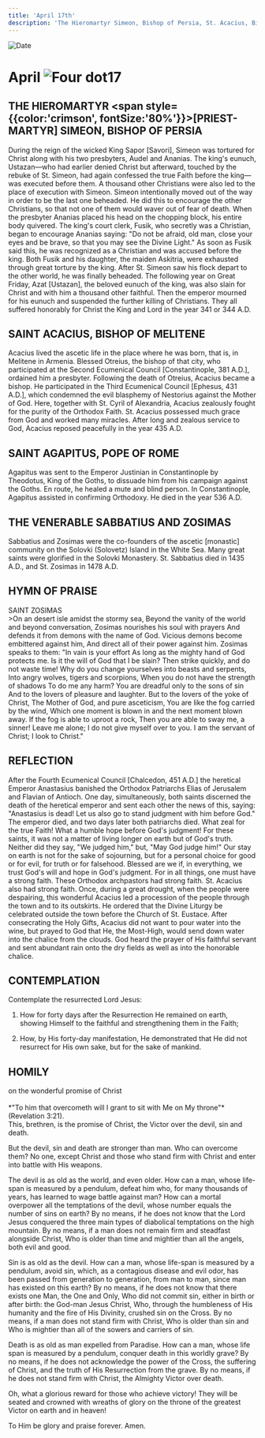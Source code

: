 ```yaml
---
title: 'April 17th'
description: 'The Hieromartyr Simeon, Bishop of Persia, St. Acacius, Bishop of Melitene, St Agapitus, Pope of Rome, Venerable Sabbatius and Zosimas'
---
```


<RunningHead />
<Image src="/title-imprint.png" height={68} width={50} alt="Date" className="title-imprint"/>

# <div id="date">April <Image className="four-dot" src="/four-dot.png" height={15} width={15} alt="Four dot" />17</div>

## THE HIEROMARTYR <span style={{color:'crimson', fontSize:'80%'}}>[PRIEST-MARTYR]</span> SIMEON, BISHOP OF PERSIA

During the reign of the wicked King Sapor [Savori], Simeon was tortured for Christ along with his two presbyters, Audel and Ananias. The king's eunuch, Ustazan—who had earlier denied Christ but afterward, touched by the rebuke of St. Simeon, had again confessed the true Faith before the king—was executed before them. A thousand other Christians were also led to the place of execution with Simeon. Simeon intentionally moved out of the way in order to be the last one beheaded.  He did this to encourage the other Christians, so that not one of them would waver out of fear of death. When the presbyter Ananias placed his head on the chopping block, his entire body quivered. The king's court clerk, Fusik, who secretly was a Christian, began to encourage Ananias saying: "Do not be afraid, old man, close your eyes and be brave, so that you may see the Divine Light." As soon as Fusik said this, he was recognized as a Christian and was accused before the king. Both Fusik and his daughter, the maiden Askitria, were exhausted through great torture by the king. After St. Simeon saw his flock depart to the other world, he was finally beheaded. The following year on Great Friday, Azat [Ustazan], the beloved eunuch of the king, was also slain for Christ and with him a thousand other faithful. Then the emperor mourned for his eunuch and suspended the further killing of Christians. They all suffered honorably for Christ the King and Lord in the year 341 or 344 A.D.

## SAINT ACACIUS, BISHOP OF MELITENE

Acacius lived the ascetic life in the place where he was born, that is, in Melitene in Armenia. Blessed Otreius, the bishop of that city, who participated at the Second Ecumenical Council [Constantinople, 381 A.D.], ordained him a presbyter. Following the death of Otreius, Acacius became a bishop. He participated in the Third Ecumenical Council [Ephesus, 431 A.D.], which condemned the evil blasphemy of Nestorius against the Mother of God. Here, together with St. Cyril of Alexandria, Acacius zealously fought for the purity of the Orthodox Faith. St. Acacius possessed much grace from God and worked many miracles. After long and zealous service to God, Acacius reposed peacefully in the year 435 A.D.

## SAINT AGAPITUS, POPE OF ROME

Agapitus was sent to the Emperor Justinian in Constantinople by Theodotus, King of the Goths, to dissuade him from his campaign against the Goths. En route, he healed a mute and blind person. In Constantinople, Agapitus assisted in confirming Orthodoxy. He died in the year 536 A.D.

## THE VENERABLE SABBATIUS AND ZOSIMAS

Sabbatius and Zosimas were the co-founders of the ascetic [monastic] community on the Solovki (Solovetz) Island in the White Sea. Many great saints were glorified in the Solovki Monastery. St. Sabbatius died in 1435 A.D., and St. Zosimas in 1478 A.D.


## HYMN OF PRAISE
<div style={{textAlign:'center', color:'crimson', fontWeight:'bold'}}>
SAINT ZOSIMAS
</div>
>On an desert isle amidst the stormy sea,  
Beyond the vanity of the world and beyond conversation,  
Zosimas nourishes his soul with prayers  
And defends it from demons with the name of God.  
Vicious demons become embittered against him,  
And direct all of their power against him.  
Zosimas speaks to them: "In vain is your effort  
As long as the mighty hand of God protects me.  
Is it the will of God that I be slain?  
Then strike quickly, and do not waste time!  
Why do you change yourselves into beasts and serpents,  
Into angry wolves, tigers and scorpions,  
When you do not have the strength of shadows  
To do me any harm?  
You are dreadful only to the sons of sin  
And to the lovers of pleasure and laughter.  
But to the lovers of the yoke of Christ,  
The Mother of God, and pure asceticism,  
You are like the fog carried by the wind,  
Which one moment is blown in and the next moment blown away.  
If the fog is able to uproot a rock,  
Then you are able to sway me, a sinner!  
Leave me alone; I do not give myself over to you.  
I am the servant of Christ; I look to Christ."  


## REFLECTION

After the Fourth Ecumenical Council [Chalcedon, 451 A.D.] the heretical Emperor Anastasius banished the Orthodox Patriarchs Elias of Jerusalem and Flavian of Antioch. One day, simultaneously, both saints discerned the death of the heretical emperor and sent each other the news of this, saying: "Anastasius is dead! Let us also go to stand judgment with him before God." The emperor died, and two days later both patriarchs died. What zeal for the true Faith! What a humble hope before God's judgment! For these saints, it was not a matter of living longer on earth but of God's truth. Neither did they say, "We judged him," but, "May God judge him!" Our stay on earth is not for the sake of sojourning, but for a personal choice for good or for evil, for truth or for falsehood. Blessed are we if, in everything, we trust God's will and hope in God's judgment. For in all things, one must have a strong faith. These Orthodox archpastors had strong faith. St. Acacius also had strong faith. Once, during a great drought, when the people were despairing, this wonderful Acacius led a procession of the people through the town and to its outskirts. He ordered that the Divine Liturgy be celebrated outside the town before the Church of St. Eustace. After consecrating the Holy Gifts, Acacius did not want to pour water into the wine, but prayed to God that He, the Most-High, would send down water into the chalice from the clouds. God heard the prayer of His faithful servant and sent abundant rain onto the dry fields as well as into the honorable chalice.


## CONTEMPLATION

Contemplate the resurrected Lord Jesus:

1. How for forty days after the Resurrection He remained on earth, showing Himself to the faithful and strengthening them in the Faith;

2. How, by His forty-day manifestation, He demonstrated that He did not resurrect for His own sake, but for the sake of mankind.


## HOMILY
<div style={{textAlign:'center', color:'crimson', fontWeight:'bold'}}>
on the wonderful promise of Christ
</div><br />
<div style={{textAlign:'right'}}>
*"To him that overcometh will I grant to sit with Me on My throne"* (Revelation 3:21).
</div>
This, brethren, is the promise of Christ, the Victor over the devil, sin and death.

But the devil, sin and death are stronger than man. Who can overcome them? No one, except Christ and those who stand firm with Christ and enter into battle with His weapons.

The devil is as old as the world, and even older. How can a man, whose life-span is measured by a pendulum, defeat him who, for many thousands of years, has learned to wage battle against man? How can a mortal overpower all the temptations of the devil, whose number equals the number of sins on earth? By no means, if he does not know that the Lord Jesus conquered the three main types of diabolical temptations on the high mountain. By no means, if a man does not remain firm and steadfast alongside Christ, Who is older than time and mightier than all the angels, both evil and good.

Sin is as old as the devil. How can a man, whose life-span is measured by a pendulum, avoid sin, which, as a contagious disease and evil odor, has been passed from generation to generation, from man to man, since man has existed on this earth? By no means, if he does not know that there exists one Man, the One and Only, Who did not commit sin, either in birth or after birth: the God-man Jesus Christ, Who, through the humbleness of His humanity and the fire of His Divinity, crushed sin on the Cross. By no means, if a man does not stand firm with Christ, Who is older than sin and Who is mightier than all of the sowers and carriers of sin.

Death is as old as man expelled from Paradise. How can a man, whose life span is measured by a pendulum, conquer death in this worldly grave? By no means, if he does not acknowledge the power of the Cross, the suffering of Christ, and the truth of His Resurrection from the grave. By no means, if he does not stand firm with Christ, the Almighty Victor over death.

Oh, what a glorious reward for those who achieve victory! They will be seated and crowned with wreaths of glory on the throne of the greatest Victor on earth and in heaven!

To Him be glory and praise forever. Amen.

